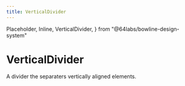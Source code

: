 ```yaml
---
title: VerticalDivider
---
```


  Placeholder,
  Inline,
  VerticalDivider,
} from "@64labs/bowline-design-system"


# VerticalDivider

A divider the separaters vertically aligned elements.

<Showcase>
  <Inline>
    <Placeholder height={40} width={40} />
    <VerticalDivider size="large" tone="brand" />
    <Placeholder height={40} width={40} />
    <VerticalDivider size="large" tone="brand" />
    <Placeholder height={40} width={40} />
  </Inline>
</Showcase>
